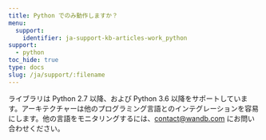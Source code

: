 ```yaml
---
title: Python でのみ動作しますか？
menu:
  support:
    identifier: ja-support-kb-articles-work_python
support:
  - python
toc_hide: true
type: docs
slug: /ja/support/:filename
---
```

ライブラリは Python 2.7 以降、および Python 3.6 以降をサポートしています。アーキテクチャーは他のプログラミング言語とのインテグレーションを容易にします。他の言語をモニタリングするには、[contact@wandb.com](mailto:contact@wandb.com) にお問い合わせください。